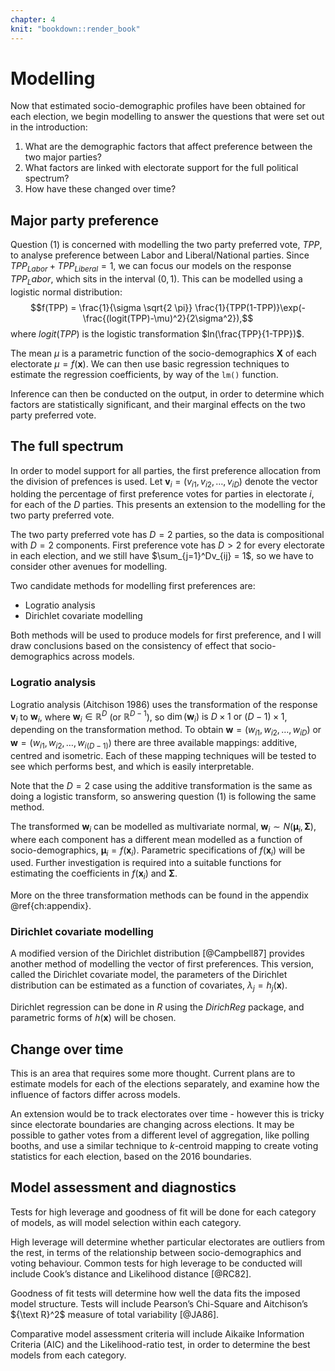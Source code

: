 ```yaml
---
chapter: 4
knit: "bookdown::render_book"
---
```


# Modelling {#ch:Modelling}

Now that estimated socio-demographic profiles have been obtained for each election, we begin modelling to answer the questions that were set out in the introduction:

1. What are the demographic factors that affect preference between the two major parties?
2. What factors are linked with electorate support for the full political spectrum?
3. How have these changed over time?

## Major party preference

Question (1) is concerned with modelling the two party preferred vote, $TPP$, to analyse preference between Labor and Liberal/National parties. Since $TPP_{Labor} + TPP_{Liberal} = 1$, we can focus our models on the response $TPP_Labor$, which sits in the interval $(0,1)$. This can be modelled using a logistic normal distribution:
$$f(TPP) = \frac{1}{\sigma \sqrt{2 \pi}} \frac{1}{TPP(1-TPP)}\exp(-\frac{(logit(TPP)-\mu)^2}{2\sigma^2}),$$
where $logit(TPP)$ is the logistic transformation $ln(\frac{TPP}{1-TPP})$.

The mean $\mu$ is a parametric function of the socio-demographics $\bm{X}$ of each electorate $\mu = f(\bm{x})$. We can then use basic regression techniques to estimate the regression coefficients, by way of the `lm()` function.

Inference can then be conducted on the output, in order to determine which factors are statistically significant, and their marginal effects on the two party preferred vote.

## The full spectrum

In order to model support for all parties, the first preference allocation from the division of prefences is used. Let $\bm{v}_i = (v_{i1}, v_{i2}, \dots, v_{iD})$ denote the vector holding the percentage of first preference votes for parties in electorate $i$, for each of the $D$ parties. This presents an extension to the modelling for the two party preferred vote.

The two party preferred vote has $D=2$ parties, so the data is compositional with $D=2$ components. First preference vote has $D>2$ for every electorate in each election, and we still have $\sum_{j=1}^Dv_{ij} = 1$, so we have to consider other avenues for modelling.

Two candidate methods for modelling first preferences are:

- Logratio analysis
- Dirichlet covariate modelling

Both methods will be used to produce models for first preference, and I will draw conclusions based on the consistency of effect that socio-demographics across models.

### Logratio analysis

Logratio analysis (Aitchison 1986) uses the transformation of the response $\bm{v}_i$ to $\bm{w}_i$, where $\bm{w}_i \in \mathbb{R}^D$ (or $\mathbb{R}^{D-1}$), so $\dim(\bm{w}_i) \text{ is } D\times1 \text{ or } (D-1) \times 1$, depending on the transformation method. To obtain $\bm{w} =  (w_{i1}, w_{i2}, \dots, w_{iD})$ or $\bm{w} =  (w_{i1}, w_{i2}, \dots, w_{i(D-1)})$ there are three available mappings: additive, centred and isometric. Each of these mapping techniques will be tested to see which performs best, and which is easily interpretable.

Note that the $D=2$ case using the additive transformation is the same as doing a logistic transform, so answering question (1) is following the same method.

The transformed $\bm{w}_i$ can be modelled as multivariate normal, $\bm{w}_i \sim N(\bm{\mu}_i, \bm{\Sigma})$, where each component has a different mean modelled as a function of socio-demographics, $\bm{\mu}_i = f(\bm{x}_i)$. Parametric specifications of $f(\bm{x}_i)$ will be used. Further investigation is required into a suitable functions for estimating the coefficients in $f(\bm{x}_i)$ and $\bm{\Sigma}$.

More on the three transformation methods can be found in the appendix \@ref{ch:appendix}.

### Dirichlet covariate modelling

A modified version of the Dirichlet distribution [@Campbell87] provides another method of modelling the vector of first preferences. This version, called the Dirichlet covariate model, the parameters of the Dirichlet distribution can be estimated as a function of covariates, $\lambda_j = h_j(\bm{x})$.

Dirichlet regression can be done in $R$ using the $DirichReg$ package, and parametric forms of $h(\bm{x})$ will be chosen.

## Change over time

This is an area that requires some more thought. Current plans are to estimate models for each of the elections separately, and examine how the influence of factors differ across models.

An extension would be to track electorates over time - however this is tricky since electorate boundaries are changing across elections. It may be possible to gather votes from a different level of aggregation, like polling booths, and use a similar technique to $k$-centroid mapping to create voting statistics for each election, based on the 2016 boundaries.

## Model assessment and diagnostics

Tests for high leverage and goodness of fit will be done for each category of models, as will model selection within each category.

High leverage will determine whether particular electorates are outliers from the rest, in terms of the relationship between socio-demographics and voting behaviour. Common tests for high leverage to be conducted will include Cook's distance and Likelihood distance [@RC82].

Goodness of fit tests will determine how well the data fits the imposed model structure. Tests will include Pearson's Chi-Square and Aitchison's ${\text R}^2$ measure of total variability [@JA86].

Comparative model assessment criteria will include Aikaike Information Criteria (AIC) and the Likelihood-ratio test, in order to determine the best models from each category.

